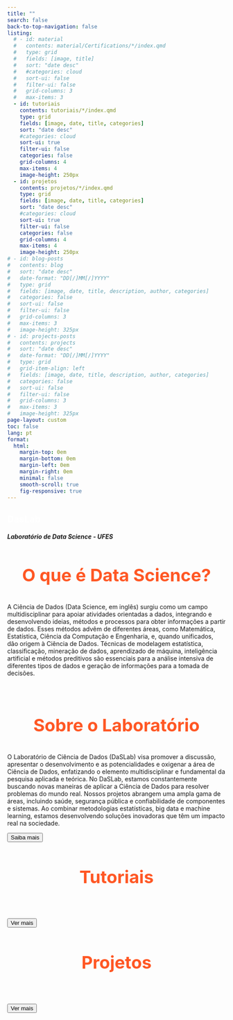 ```yaml
---
title: ""
search: false
back-to-top-navigation: false
listing:
  # - id: material
  #   contents: material/Certifications/*/index.qmd
  #   type: grid
  #   fields: [image, title]
  #   sort: "date desc"
  #   #categories: cloud
  #   sort-ui: false
  #   filter-ui: false
  #   grid-columns: 3
  #   max-items: 3
  - id: tutoriais
    contents: tutoriais/*/index.qmd
    type: grid
    fields: [image, date, title, categories]
    sort: "date desc"
    #categories: cloud
    sort-ui: true
    filter-ui: false
    categories: false
    grid-columns: 4
    max-items: 4
    image-height: 250px 
  - id: projetos
    contents: projetos/*/index.qmd
    type: grid
    fields: [image, date, title, categories]
    sort: "date desc"
    #categories: cloud
    sort-ui: true
    filter-ui: false
    categories: false
    grid-columns: 4
    max-items: 4
    image-height: 250px 
# - id: blog-posts
#   contents: blog
#   sort: "date desc"
#   date-format: "DD[/]MM[/]YYYY"
#   type: grid
#   fields: [image, date, title, description, author, categories]
#   categories: false
#   sort-ui: false    
#   filter-ui: false
#   grid-columns: 3
#   max-items: 3
#   image-height: 325px
# - id: projects-posts
#   contents: projects
#   sort: "date desc"
#   date-format: "DD[/]MM[/]YYYY"
#   type: grid
#   grid-item-align: left
#   fields: [image, date, title, description, author, categories]
#   categories: false
#   sort-ui: false
#   filter-ui: false
#   grid-columns: 3
#   max-items: 3
#   image-height: 325px  
page-layout: custom
toc: false
lang: pt
format:
  html: 
    margin-top: 0em
    margin-bottom: 0em
    margin-left: 0em
    margin-right: 0em
    minimal: false
    smooth-scroll: true
    fig-responsive: true
---
```


```{=html}
<!-- <section id="home"> -->
<!-- <script>
const toggle = document.getElementById('theme-toggle');
const themeStyle = document.getElementById('theme-style');

toggle.addEventListener('change', function() {
  if (toggle.checked) {
    themeStyle.href = 'theme-light.scss';
  } else {
    themeStyle.href = 'theme-dark.scss';
  }
});
</script> -->

<!-- <link rel="stylesheet" id="theme-style"> -->
<!-- <style>

  body {
	background-color: black;
	margin: 0;
  }

.hero_content {
    overflow-wrap: break-word !important;
  }
  .hero {
    display: flex;
    flex-direction: row;
    z-index: 1;
    max-width: 2000px;
    margin: 0%;
    padding-top: 0rem;
    padding-right: 0px;
    margin-right: 0px;
  }
  @media (max-width: 1077px) {
     .gradient_bg {
      overflow-x: hidden !important;
      overflow-y: hidden !important;
      width: 100%;
      font-size: 0.29em;
      word-wrap: break-word;
      line-height: 0.7;
    }
  }
  *, *::before, *::after {
        white-space: normal !important; 
  }
 
  @keyframes blink {
    to {
      opacity: .0;
    }
  }
</style> -->

<!-- <header class="hero"> -->
<!-- <div class="container spacing"> -->
<!-- <div class="gradient_bg"> -->
  <!-- <div class="hero section_padding"> -->

<!--     <section id="intro">   
      <div class="intro-overlay"></div>	
        <div class="intro-content">
          <img src="./img/tech_background.jpg" class="img-padrao" width="100%" height="100%">
            <div class="col-twelve">
	   			    <h1 style="color: white;">Das<span style="color: white;">Lab</span></h1>
              <p class="intro-position">
              <h5 class="scroll-text">Laboratório de Data Science - UFES</h5></p>
	   		    </div>    	
   		    </div>   		 		
   	    </div>
    </section> -->

<!--   <head>
    <title>My awesome website</title>
      <link rel="stylesheet" href="styles.css">
  </head> -->

<head>
  <meta charset="UTF-8">
  <meta http-equiv="X-UA-Compatible" content="IE=edge">
	<title>DasLab</title>
	<meta name="description" content="Laboratório de Data Science - UFES">  
	<meta name="author" content="DasLab">

	<meta name="viewport" content="width=device-width, initial-scale=1.0, maximum-scale=1.0">
</head>

<body>
  <section class="hero">
      <div class="hero-inner">
        <div class="col-twelve">
          <h1 style="color: white;">Das<span style="color: white;">Lab</span></h1>
          <h5 class="scroll-text">Laboratório de Data Science - UFES</h5></p>
        </div>
      </div>
  </section>
</body>

    <!-- <section id="intro">   
      <div class="intro-overlay"></div>	
        <div class="intro-content">
          <div class="row">
            <div class="col-twelve">
	   			    <h1 style="color: white;">Das<span style="color: white;">Lab</span></h1>
              <p class="intro-position">
              <h5 class="scroll-text">Laboratório de Data Science - UFES</h5></p>
	   		    </div>    	
   		    </div>   		 		
   	    </div>
    </section> -->
```

<div class="layout_sobre">
```{=html}
<div class="text-container jujubinhatext-container">
    <h1 style="font-size: 40px;
      margin-bottom:40px;
      display: flex;
      justify-content: center;
      align-items: center;
      font-weight: 700;
      color: #ff5724;
      background-clip: text;
      -webkit-background-clip: text;"
      class="scroll-text"> O que é Data Science?
    </h1>
    <p>A Ciência de Dados (Data Science, em inglês) surgiu como um campo multidisciplinar para apoiar atividades orientadas a dados, integrando e desenvolvendo ideias, métodos e processos para obter informações a partir de dados. Esses métodos advêm de diferentes áreas, como Matemática, Estatística, Ciência da Computação e Engenharia, e, quando unificados, dão origem à Ciência de Dados. Técnicas de modelagem estatística, classificação, mineração de dados, aprendizado de máquina, inteligência artificial e métodos preditivos são essenciais para a análise intensiva de diferentes tipos de dados e geração de informações para a tomada de decisões.</p>
    <br>
  </div>


  <div class="text-container ">
    <h1 style="font-size: 40px;
    margin-bottom:40px;
    display: flex;
    justify-content: center;
    align-items: center;
    font-weight: 700;
    color: #ff5724;
    background-clip: text-webkit-background-clip: text;"
      class="scroll-text text-container"> Sobre o Laboratório
    </h1>
    <p>O Laboratório de Ciência de Dados (DaSLab) visa promover a discussão, apresentar o desenvolvimento e as potencialidades e oxigenar a área de Ciência de Dados, enfatizando o elemento multidisciplinar e fundamental da pesquisa aplicada e teórica. No DaSLab, estamos constantemente buscando novas maneiras de aplicar a Ciência de Dados para resolver problemas do mundo real. Nossos projetos abrangem uma ampla gama de áreas, incluindo saúde, segurança pública e confiabilidade de componentes e sistemas. Ao combinar metodologias estatísticas, big data e machine learning, estamos desenvolvendo soluções inovadoras que têm um impacto real na sociedade.</p>

  <div class=" align-items-center justify-content-center saibabutton">
      <a href="../sobre/index.html"> <button type="button" class="btn btn-sm custom-btn ">Saiba mais</button></a>
    </div>

  </div>
```
</div>

<div class="layout_tutoriais">

```{=HTML}

<h1 style="font-size: 40px;
margin-bottom:40px;
display: flex;
justify-content: center;
align-items: center;
font-weight: 700;
  color: #ff5724;
  background-clip: text;
  -webkit-background-clip: text;"
  class="scroll-text"> Tutoriais

</h1>
```

::: {#tutoriais}
:::

<br>
<div class="d-flex align-items-center justify-content-center">
<a href="../tutoriais/index.html"> <button type="button" class="btn btn-sm custom-btn">Ver mais</button></a>
</div>
</div>

<div class="layout_projetos">

```{=HTML}

<h1 style="font-size: 40px;
margin-bottom:40px;
display: flex;
justify-content: center;
align-items: center;
font-weight: 700;
  color: #ff5724;
  background-clip: text;
  -webkit-background-clip: text;"
  class="scroll-text"> Projetos

</h1>
```


::: {#projetos}
:::

<br>
<div class="d-flex align-items-center justify-content-center">
<a href="../projetos/index.html"> <button type="button" class="btn btn-sm custom-btn">Ver mais</button></a>
</div>
</div>

```{=html}

<script src="js/text_obs.js"></script>
<script src="js/text_obs_achiev.js"></script>
<!-- <script src="js/text.js"></script> -->
<!-- <script src="js/background.js"></script> -->
<!-- <script src="js/slider.js"></script> -->
<!-- <script src="js/pagination.js"></script> -->

<script> 

document.addEventListener('DOMContentLoaded', function () {
  var images = document.getElementsByClassName('lukas');
  
  for (var i = 0; i < images.length; i++) {
    images[i].addEventListener('mouseup', function (event) {
      var url = event.target.getAttribute('data-url');
      window.open(url, '_blank');
    });
  }
});

</script>
```

<!-- <br>
<br>
<br>
<br>
<br>
<br>
<br>
<br>
<br>
<br>
<br>
<br>
<br>
<br>
<br>
<br> -->

<!-- ```{=html}
<style>
  .icon-grid {
    display: grid;
    grid-template-columns: repeat(3, 1fr); /* Adjust the number of columns as needed */
    grid-gap: 20px; /* Adjust the gap between icons as needed */
    justify-items: center;
    align-items: center;
    text-align: center;
    margin-top: 20px; /* Adjust the margin as needed */
  }
  
  .icon-grid img {
    height: 125px; /* Adjust the height of the icons */
    width: 125px; /* Adjust the width of the icons */
    padding: 10px;
  }
  
  .icon-grid h2 {
    margin-bottom: 0; /* Remove the default bottom margin */
    border-bottom: none; /* Remove the line below the title */
  }
  
  .icon-grid p {
    margin-top: 0; /* Remove the default top margin */
  }

  @media (max-width: 768px) {
    .icon-grid {
      grid-template-columns: 1fr; /* Change to a single column layout */
      gap: 10px; /* Adjust the gap between icons for smaller screens */
      word-break: break-all; /* Allow text to break onto the next line */
      word-wrap: break-word;
      font-size: 17px;
    }
  }
</style>

<section id="tech-skills">
  <h1 class="skilltitle">Tech Skills</h1>
  <div class="icon-grid">
    <div>
      <a href="https://www.r-project.org/" target="_blank" title="R">
        <img src="https://profilinator.rishav.dev/skills-assets/r.svg" alt="R">
      </a>
      <p>R (forecast, Tidyverse, ggplot2, etc)</p>
    </div>  
    <div>
      <a href="https://www.python.org/" target="_blank" title="Python">
        <img src="https://cdn.jsdelivr.net/gh/devicons/devicon/icons/python/python-original-wordmark.svg" alt="Python">
      </a>
      <p>Python (Pandas, NumPy, Plotly, Scikit-learn, etc)</p>
    </div>  
    <div>
      <a href="https://www.postgresql.org/" target="_blank" title="PostgreSQL">
        <img src="https://cdn.jsdelivr.net/gh/devicons/devicon/icons/postgresql/postgresql-original-wordmark.svg" alt="PostgreSQL">
      </a>
      <p>PostgreSQL/SQL (Joins, Indexes, Subqueries, etc)</p>
    </div>
    <div>
      <a href="https://jupyter.org/" target="_blank" title="Jupyter">
        <img src="https://cdn.jsdelivr.net/gh/devicons/devicon/icons/jupyter/jupyter-original-wordmark.svg" alt="Jupyter">
      </a>
      <p>Jupyter Notebook</p>
    </div>   
    <div>
      <a href="https://github.com/Soju-JC" target="_blank" title="GitHub">
        <img src="img/github-svgrepo-com.svg" alt="GitHub">
      </a>
      <p>GitHub</p>
    </div> 
    <div>
      <a target="_blank" title="Excel">
        <img src="/img/excel-4.svg" alt="Excel">
      </a>
      <p>Excel</p>
    </div>     
  </div>
</section> 
``` -->

<!-- stats skills -->
<!-- <br>
<br>
<br>
<br>
<br>
<br>
<br>
<br>
<br>
<br>
<br>
<br>
<br>
<br>
<br>
<br> -->

<!-- ```{=html}
<style>
  .icon-grid2 {
    display: flex;
    justify-content: center;
    align-items: flex-start;
    flex-wrap: wrap;
    gap: 20px;
    margin-top: 20px; /* Adjust the margin as needed */
  }
  
  .icon-grid2 img {
    height: 125px; /* Adjust the height of the icons */
    width: 125px; /* Adjust the width of the icons */
    padding: 10px;
  }
  
  .icon-grid2 h2 {
    margin-bottom: 0; /* Remove the default bottom margin */
    border-bottom: none; /* Remove the line below the title */
  }
  
  .icon-grid2 p {
    margin-top: 0; /* Remove the default top margin */
  }
  
  .icon-grid2 .grid-item {
    width: 375px; /* Adjust the width of the grid items */
  }

  @media (max-width: 768px) {
    .icon-grid2 {
      justify-content: flex-start;
      padding: 0 10px;
    }
    
    .icon-grid2 .grid-item {
      width: 100%;
    }
  }
</style>

<div align="center">
  <section id="skill-sets">
   <h1 class="skilltitle">Skill Sets</h1>
    <div class="icon-grid2">
      <div class="grid-item">
       <img src="img/stats.png" alt="Statistics">
       <h2>Math and Statistics</h2>
       <ul style="text-align: left; padding-left: 20px; list-style-type: none;">
        <li>&#9830; Time Series Analysis</li>
        <li>&#9830; Stochastic Processes</li>
        <li>&#9830; Statistical Inference</li>
        <li>&#9830; Nonparametric Statistics</li>
        <li>&#9830; Hypothesis Testing</li>
        <li>&#9830; Regression Analysis</li>
        <li>&#9830; Multivariate Analysis</li>
        <li>&#9830; Robust Statistics</li>
        <li>&#9830; Exploratory Data Analysis (EDA)</li>
        <li>&#9830; Probability Theory</li>
        <li>&#9830; Operational Research</li>
        <li>&#9830; Linear Algebra</li>
        <li>&#9830; Calculus</li>
       </ul>
      </div>
      <div class="grid-item">
       <img src="img/ai_1966931.png" alt="Machine Learning">
       <h2>Machine Learning</h2>
       <ul style="text-align: left; padding-left: 20px; list-style-type: none;">
        <li>&#9830; Algorithms (Logistic regression, Random Forest, SVM, Gradient boosting, etc)</li>
        <li>&#9830; Cross-validation</li>
       </ul>
      </div>
      <div class="grid-item">
       <img src="img/database-svgrepo-com.svg" alt="Data Engineering">
       <h2>Data Engineering</h2>
       <ul style="text-align: left; padding-left: 20px; list-style-type: none;">
        <li>&#9830; SQL (Filtering, Joins, TimeStamp manipulation, Functions, Group By, Window functions, Views, Subqueries, query optimization with indexes, etc)</li>
       </ul>
      </div>  
    </div>
  </section>
</div>
```  -->
<!-- <br>
<br>
<br>
<br>
<br>
<br>
<br>
<br>
<br>
<br>
<br> -->

<!-- ```{=html}
<html lang="en">
  <body>
    <section id="work-experience">
      <div class="container">
        <div class="timeline">
          <h1 class="experiencetitle">Work experience</h1>
          <ul>
            <li>
              <div class="timeline-content">
               <h3 class="date">Feb 2023 - Present </h3>
               <h1> <i>Professional development</i> (Career Break)</h1>
               <p>Taking the time to complete my undergraduate degree and delve deeper into my theoretical knowledge of statistics. Simultaneously, I'm engaging in practical courses and non-employment-related projects focused on data-related areas. This approach allows me to enhance both theory and practice in the field of data, with the goal of becoming a more well-rounded professional. I aim to apply my knowledge more efficiently and with greater versatility, and also to identify the areas that truly pique my interest. This way, I can establish concrete goals to become highly proficient in specific areas while maintaining a broad understanding of related fields. This break is expected to last for a maximum of 1 year.</p>
              </div>
            </li>
            <li>
              <div class="timeline-content">
               <h3 class="date">Aug 2021 - Jan 2023 · 1 yr 6 mos</h3>
               <h1> <i>Scientific Initiation Scholar in Statistics</i> at OOBr</h1>
               <p>• Time series analysis on public health data for maternal populations in Brazil, specifically focusing on data related to pregnant women and postpartum women.</p>
               <p>• General statistical analysis on public health data.</p>
               <p>• Programming and preparation of technical reports using the R language, RStudio environment, and RMarkdown tool.</p>
               <p>• Writing articles for the corporate blog.</p>
               <p>• Construction, documentation, deployment, and maintenance of interactive panels using Shiny.</p>
               <p>• Development and writing of chapters on R and non-parametric tests for the project's book titled "Applied Data Science in Maternal and Child Health".</p>
              </div>
            </li>
            <li>
              <div class="timeline-content">
               <h3 class="date">Aug 2020 - Jul 2021 · 1 yr</h3>
               <h1> <i>Scientific Initiation Scholar in Statistics</i> at FAPES</h1>
               <p>• Functional data analysis.</p>
               <p>• Quantitative research.</p>
               <p>• Programming in R.</p>
               <p>• Preparation of technical reports.</p>
              </div>
            </li>
          </ul>
        </div>
      </div>
    </section>
  </body>
</html>
``` -->

<!-- ::: {.column width="125%"}
## Recent projects / Projetos recentes
::: {#projects-posts}
:::

## Recent blog posts / Blog posts recentes 
::: {#blog-posts}
:::
:::  -->
